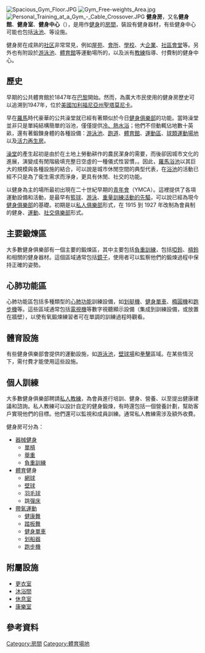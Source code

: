 {{noteTA
|1=zh-hk:鍛煉;zh-tw:鍛練;zh-hans:锻炼
}}
[[File:Spacious_Gym_Floor.JPG|thumb]]
[[File:Gym_Free-weights_Area.jpg|thumb]]
[[File:Personal_Training_at_a_Gym_-_Cable_Crossover.JPG|thumb]]
'''健身房'''，又名'''健身館'''、'''健身室'''、'''健身中心'''（{{lang-en|Health club、Fitness club, Fitness center}}），是用作[[健身|健身]]的[[房間|房間]]，裝設有健身器材，有些健身中心可能也包括[[泳池|泳池]]、{{le|拳击场地|Boxing ring}}等设施。

健身房在成熟的[[社区|社区]]非常常見，例如[[屋苑|屋苑]]、[[會所|會所]]、[[學校|學校]]、大[[企業|企業]]、[[社區會堂|社區會堂]]等。另外也有附設於[[游泳池|游泳池]]、[[體育館|體育館]]等運動場所的，以及派有[[教練|教練]]指導、付費制的健身中心。

==歷史==
早期的公共體育館於1847年在[[巴黎|巴黎]]開始。然而，為廣大市民使用的健身房歷史可以追溯到1947年，位於[[美國|美國]][[加利福尼亞州|加利福尼亞州]][[聖塔莫尼卡|聖塔莫尼卡]]。

早在[[羅馬|羅馬]]時代豪華的公共澡堂就已經有著類似於今日[[健身俱樂部|健身俱樂部]]的功能。當時澡堂並非只是單純結構簡單的浴池，僅僅提供[[冷、熱水浴|冷、熱水浴]]；他們不但動輒佔地數十英畝，還有著鍛鍊身體的各種設備：[[游泳池|游泳池]]、[[跑道|跑道]]、[[體育館|體育館]]、[[運動區|運動區]]、[[球類運動場地|球類運動場地]]以及[[活力再生房|活力再生房]]。

[[澡堂|澡堂]]的產生起初是由於在土地上勞動耕作的農民潔身的需要，而後卻因城市文化的進展，演變成有閒階級填充整日空虛的一種儀式性習慣，。因此，[[羅馬浴池|羅馬浴池]]以其巨大的規模與各種設施的結合，可以說是城市休閒空間的典型代表，在[[浴池|浴池]]的活動已經不只是為了衛生需求而淨身，更具有休閒、社交的功能。

以健身為主的場所最初出現在二十世紀早期的[[青年會|青年會]]（YMCA）。這裡提供了各項運動設備和活動，是最早有[[籃球|籃球]]、[[游泳|游泳]]、[[重量訓練活動的先驅|重量訓練活動的先驅]]，可以說已經為現今[[健身俱樂部|健身俱樂部]]的基礎。初期是以[[私人俱樂部|私人俱樂部]]形式，在 1915 到 1927 年改制為會員制的健身、[[運動|運動]]、[[社交俱樂部|社交俱樂部]]形式。

==主要鍛煉區==
大多數健身俱樂部有一個主要的鍛煉區，其中主要包括[[負重訓練|負重訓練]]，包括[[啞鈴|啞鈴]]、[[槓鈴|槓鈴]]和相關的健身器材。這個區域通常包括[[鏡子|鏡子]]，使用者可以監察他們的鍛煉過程中保持正確的姿勢。

==心肺功能區==
心肺功能區包括多種類型的[[心肺功能|心肺功能]]訓練設備，如[[划艇機|划艇機]]、[[健身單車|健身單車]]、[[橢圓機|橢圓機]]和[[跑步機|跑步機]]等。這些區域通常包括[[電視機|電視機]]等數字視聽顯示設備（集成到訓練設備，或放置在牆壁），以使有氧鍛煉練習者可在單調的訓練過程時觀看。

==體育設施==
有些健身俱樂部會提供的運動設施，如[[游泳池|游泳池]]，[[壁球場|壁球場]]和[[拳擊|拳擊]]區域。在某些情況​​下，需付費才能使用這些設施。

==個人訓練==
大多數健身俱樂部聘請[[私人教練|私人教練]]，為會員進行培訓、健身、營養、以至提出健康建議和諮詢。私人教練可以設計自定的健身鍛煉，有時還包括一個營養計劃，幫助客戶實現他們的目標。他們還可以監視和成員訓練。通常私人教練需涉及額外收費。

健身房可分為：
* [[器械健身|器械健身]]
**[[單槓|單槓]]
**[[舉重|舉重]]
**[[負重訓練|負重訓練]]
* [[体育运动|體育]]健身
**[[網球|網球]]
**[[壁球|壁球]]
**[[羽毛球|羽毛球]]
**跳[[彈床|彈床]]
* [[有氧運動|帶氧運動]]
**[[健康舞|健康舞]]
**[[踏板舞|踏板舞]]
**[[健身單車|健身單車]]
**[[划船器|划船器]]
**[[跑步機|跑步機]]

== 附屬設施 ==
* [[更衣室|更衣室]]
* [[浴室|沐浴間]]
* [[休息室|休息室]]
* [[康樂室|康樂室]]

== 參考資料 ==
{{reflist}}

{{力量训练练习}}
{{Authority control}}

[[Category:房間|Category:房間]]
[[Category:體育場地|Category:體育場地]]